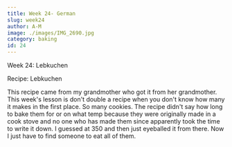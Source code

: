 ```yaml
---
title: Week 24- German
slug: week24
author: A-M
image: ./images/IMG_2690.jpg
category: baking
id: 24
---
```


<div className="main-page-container">
  <p className="main-page-header">Week 24: Lebkuchen</p>
  <p className="sub-header-cream">Recipe:
Lebkuchen
  </p>

  <p className="post-text">
 This recipe came from my grandmother who got it from her grandmother. This week's lesson is don't double a recipe when you don't know how many it makes in the first place. So many cookies. The recipe didn't say how long to bake them for or on what temp because they were originally made in a cook stove and no one who has made them since apparently took the time to write it down. I guessed at 350 and then just eyeballed it from there. Now I just have to find someone to eat all of them.
  </p>

</div>



